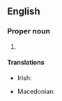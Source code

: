 ==English==
{{wikipedia}}

===Proper noun===
{{en-proper noun|head=[[Galway]] [[bay|Bay]]}}

# {{def|A bay off the east coast of [[Ireland]], between the counties of [[Galway]] and [[Connacht]].}}

====Translations====
{{trans-top|bay}}
* Irish: {{t|ga|Bá na Gaillimhe|f}}
{{trans-mid}}
* Macedonian: {{t|mk|Го́лвејски За́лив|m}}
{{trans-bottom}}

{{topics|en|Seas|Ireland}}